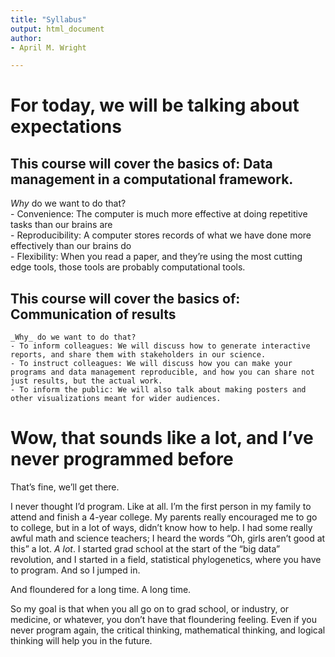 ```yaml
---
title: "Syllabus"
output: html_document
author:
- April M. Wright

---
```


# For today, we will be talking about expectations

## This course will cover the basics of: Data management in a computational framework.

_Why_ do we want to do that?  
    - Convenience: The computer is much more effective at doing repetitive tasks than our brains are  
    - Reproducibility: A computer stores records of what we have done more effectively than our brains do  
    - Flexibility: When you read a paper, and they're using the most cutting edge tools, those tools are probably computational tools.
    
## This course will cover the basics of: Communication of results  
    _Why_ do we want to do that? 
    - To inform colleagues: We will discuss how to generate interactive reports, and share them with stakeholders in our science.    
    - To instruct colleagues: We will discuss how you can make your programs and data management reproducible, and how you can share not just results, but the actual work.  
    - To inform the public: We will also talk about making posters and other visualizations meant for wider audiences. 
    
#  Wow, that sounds like a lot, and I've never programmed before  

That's fine, we'll get there.

I never thought I'd program. Like at all. I'm the first person in my family to attend and finish a 4-year college. My parents really encouraged me to go to college, but in a lot of ways, didn't know how to help. I had some really awful math and science teachers; I heard the words "Oh, girls aren't good at this" a lot. _A lot_. I started grad school at the start of the "big data" revolution, and I started in a field, statistical phylogenetics, where you have to program. And so I jumped in.
    
 And floundered for a long time. A long time.

So my goal is that when you all go on to grad school, or industry, or medicine, or whatever, you don't have that floundering feeling. Even if you never program again, the critical thinking, mathematical thinking, and logical thinking will help you in the future.


